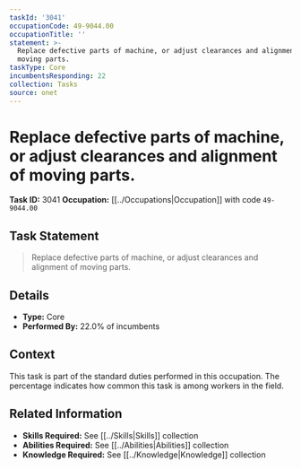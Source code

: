 ```yaml
---
taskId: '3041'
occupationCode: 49-9044.00
occupationTitle: ''
statement: >-
  Replace defective parts of machine, or adjust clearances and alignment of
  moving parts.
taskType: Core
incumbentsResponding: 22
collection: Tasks
source: onet
---
```

# Replace defective parts of machine, or adjust clearances and alignment of moving parts.

**Task ID:** 3041
**Occupation:** [[../Occupations|Occupation]] with code `49-9044.00`

## Task Statement

> Replace defective parts of machine, or adjust clearances and alignment of moving parts.

## Details

- **Type:** Core
- **Performed By:** 22.0% of incumbents

## Context

This task is part of the standard duties performed in this occupation. The percentage indicates how common this task is among workers in the field.

## Related Information

- **Skills Required:** See [[../Skills|Skills]] collection
- **Abilities Required:** See [[../Abilities|Abilities]] collection
- **Knowledge Required:** See [[../Knowledge|Knowledge]] collection
